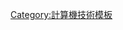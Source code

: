 {{Navbox
|name   = 总线
|title  = [[I/O总线|总线]][[标准]]和[[事实标准|事实]]标准（{{le|有线通信|Wired communication|有线}}）
|state = {{{state|autocollapse}}}
|bodyclass = hlist

|group1 = 一般
|list1 =
* [[系统总线]]
* [[前端总线]]
* [[后端总线]]
* [[菊花鏈拓撲|菊链串接]]
* [[控制总线]]
* [[地址总线]]
* [[总线竞争]]
* [[即插即用]]
* [[電腦裝置頻寬列表#電腦匯流排|总线列表]]
* [[系統匯流排#雙獨立匯流排|雙獨立匯流排]]

|group2 = 标准
|list2 = <!-- 项目依[[電腦裝置頻寬列表]]中的速度排序 -->
* {{le|SS-50匯流排|SS-50 bus}}
* {{le|S-100匯流排|S-100 bus}}
* {{le|Unibus}}
* {{le|VAXBI匯流排|VAXBI Bus|VAXBI}}
* {{le|MBus (SPARC)|MBus (SPARC)|MBus}}
* {{le|STD匯流排|STD Bus}}
* [[系統管理匯流排|SMBus]]
* {{le|Q-Bus}}
* {{le|Europe Card匯流排|Europe Card Bus}}
* [[工业标准结构|ISA]]
* {{le|STEbus}}
* {{le|Amiga Zorro II|Amiga Zorro II|Zorro II}}
* {{le|Amiga Zorro III|Amiga Zorro III|Zorro III}}
* {{le|计算机自动测量和控制|Computer Automated Measurement and Control|CAMAC}}
* {{le|FASTBUS}}
* [[LPC匯流排|LPC]]
* {{le|HP精準匯流排|HP Precision Bus}}
* [[扩展工业标准结构|EISA]]
* {{le|VME匯流排|VMEbus|VME}}
* {{le|VME匯流排儀用擴展集|VME eXtensions for Instrumentation|VXI}}
* {{le|VXS}}
* {{le|NuBus}}
* {{le|TURBOchannel}}
* {{le|微型通道架構|Micro Channel architecture|MCA}}
* {{le|SBus}}
* [[VESA匯流排|VLB]]
* [[外設組件互連標準|PCI]]
* {{le|外設組件互連標準儀用擴展集|PCI eXtensions for Instrumentation|PXI}}
* {{le|GSC匯流排|GSC bus|HP GSC bus}}
* [[InfiniBand]]
* {{le|超接口架构|Ultra Port Architecture|Ultra Port Architecture|UPA}}
* [[PCI-X|PCI Extended (PCI-X)]]
* [[AGP]]
* [[PCI Express|PCI Express (PCIe)]]
* [[直接媒體介面|DMI]]
* {{le|RapidIO}}
* [[快速通道互聯|QPI]]
* [[NVLink]]
* [[HyperTransport]]
** [[Infinity Fabric]]

|group3 = 存储
|list3 =
* {{le|ST-506}}
* [[增强小型磁盘接口|ESDI]]
* {{le|智能外围接口|Intelligent Peripheral Interface|IPI}}
* {{le|存儲模組裝置|Storage Module Device|SMD}}
* [[高技術配置|并行ATA]]（PATA，配合[[直接記憶體存取|DMA]]）
* {{le|串行存储结构|Serial Storage Architecture|SSA}}
* {{le|DEC存儲系統互聯|Digital Storage Systems Interconnect|DSSI}}
* {{le|HIPPI}}
* [[Serial ATA|串行ATA（SATA）]]
* [[小型计算机系统接口|并行SCSI]]
* [[串列SCSI|串列SCSI（SAS）]]
* [[光纖通道]]
* [[SATA Express]]
* [[PCI Express]]<small>（通過[[AHCI]]或[[NVM Express]]邏輯裝置介面）</small>

|group4 = 外围
|list4 =
* {{le|Apple Desktop Bus}}
* {{le|HIL匯流排|HIL bus|HIL}}
* [[MIDI]]
* {{le|Multibus}}
* [[RS-232]]
* [[RS-422]]
* {{le|RS-423}}
* [[EIA-485]]（RS-485）
* {{le|DMX512|DMX512#DMX512-A|DMX512-A}}
* [[IEEE-488|IEEE-488 (GPIB)]]
* {{le|IEEE 1284|IEEE 1284|IEEE-1284（并口）}}
* {{le|UNI/O}}
* {{le|ACCESS.bus}}
* [[1-Wire]]
* {{le|IEC 61030|IEC 61030|D²B}}
* [[I²C]]
* [[序列周邊介面|SPI]]
* [[小型计算机系统接口|并行SCSI]]
* [[Profibus]]
* [[IEEE 1394|IEEE 1394（火线）]]
* [[通用串行總線|USB]]
* [[Camera Link]]
* [[PCI Express#PCI Express External Cabling|External PCIe]]
* [[Thunderbolt]]

|group5 = 音訊
|list5 =
* {{le|ADAT Lightpipe}}
* {{le|AES3}}
* [[HD Audio|英特爾高清晰音效]]
* [[I²S]]
* {{le|MADI}}
* {{le|McASP}}
* [[S/PDIF]]
* [[TOSLINK]]

|group6 = 可移动
|list6 =
* [[PC Card]]
* [[ExpressCard]]

|group7 = 嵌入式
|list7 =
* {{le|Multidrop bus}}
* {{le|CoreConnect}}
* [[高級微控制器匯流排架構|AMBA]]
* {{le|Wishbone匯流排|Wishbone (computer bus)|Wishbone}}
* {{le|SLIMbus}}

|below = 
* 注：-{zh-cn:接口; zh-tw:埠;}-依大致速度增序排列，每节最后列出的-{zh-cn:接口; zh-tw:埠;}-应该是最快的

* {{icon|category}} [[:Category:计算机总线|分类]]
}}<noinclude>
{{Documentation}}
[[Category:計算機技術模板]]
<!-- PLEASE ADD THIS TEMPLATE'S CATEGORIES AND INTERWIKIS TO THE /doc SUBPAGE, THANKS -->
</noinclude>